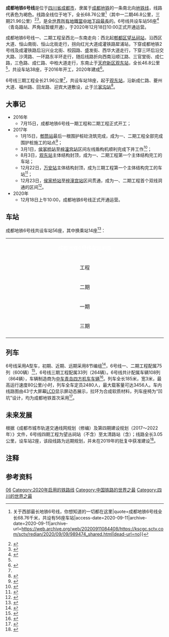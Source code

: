 {{noteTA
|G1 =Transport}}
{{Infobox rail system-route
|rail_name=成都地铁6号线
|banner_color=#{{成都地铁标志色|6}}
|logo=CDML6.svg
|logo_width=30px
|image =Platform of Xipu Station1.jpg
|caption=[[犀浦站|犀浦站]]6号线站台
|service_type=[[城市轨道交通系统|城市轨道交通]]
|system=[[成都轨道交通|成都轨道交通]]
|status=运营中
|locale={{CHN}}[[四川省|四川省]][[成都市|成都市]]
|start=[[望丛祠站|望丛祠]]
|end=[[兰家沟站|兰家沟]]
|main_route=[[望丛祠站|望丛祠]]-[[兰家沟站|兰家沟]]
|secondary_route=[[望丛祠站|望丛祠]]-[[张家寺站|张家寺]]<br/>[[尚锦路站|尚锦路]]-[[张家寺站|张家寺]]
|stations=54个（已开通）<br/>56个（全线）
| begin_operation= {{Start date and age|2020|12|18}}
|daily_ridership=最高：63.52万乘次<small>（2021年12月31日）</small>
|operator={{rint|chengdu|metro}} [[成都轨道交通集团有限公司#集团概况|成都地铁运营有限公司]]
|depot=[[郫筒车辆段|郫筒车辆段]]<br/>[[龙灯山停车场|龙灯山停车场]]<br/>[[回龙停车场|回龙停车场]]
|system_length=68.76km<ref name=sc1 /><ref name=cd1 /><ref name=cd2 />
|character=地下
|tracks=[[双线铁路|双线]]
|track_gauge={{标准轨}}
|electrification=DC1500V，[[接触网供电|接触网]]
|block_signal=[[移动闭塞|移动闭塞]]
|rollingstock= [[南车青岛四方机车车辆股份有限公司|中车四方]][[城市轨道交通列车车型#中国大陆|A型车]]
|fleet_size=8
|max_speed=80km/h
|route_map={{成都地鐵6號線RDT}}
|collapsed=true
}}

'''成都地铁6号线'''是位于[[四川省|四川省]][[成都市|成都市]]，隶属于[[成都地铁|成都地铁]]的一条南北向[[地铁|地铁线]]，线路代表色为褐色。线路全线位于地下，全长68.76公里<ref name=sc1>{{cite web|url=https://kscgc.sctv.com/sctv/redian/2020/09/09/989474_shared.html|date=2020-09-09|title=独家探访{{!}}关于西部最长地铁6号线，你想知道的一切都在这里|quote=成都地铁6号线全长68.76千米，共设有56座车站|access-date=2020-09-11|archive-date=2020-09-11|archive-url=https://web.archive.org/web/20200911084408/https://kscgc.sctv.com/sctv/redian/2020/09/09/989474_shared.html|dead-url=no}}</ref>（其中一二期46.8公里，三期21.96公里）<ref name=cd1>{{cite web|url=http://www.chengdurail.com/detail/7250.html|date=2020-09-01|title=轨道交通6号线一二期工程|quote=线路全长约46.80km，全部为地下线，共设车站38座|access-date=2020-09-10|archive-date=2020-10-22|archive-url=https://web.archive.org/web/20201022175845/https://www.chengdurail.com/detail/7250.html|dead-url=no}}</ref><ref name=cd2>{{cite web|url=http://www.chengdurail.com/detail/7249.html|date=2020-09-01|title=轨道交通6号线三期工程|quote=线路全长约21.96km，全部为地下线，共设车站18座|access-date=2020-09-10|archive-date=2020-08-07|archive-url=https://web.archive.org/web/20200807084129/http://chengdurail.com/detail/7249.html|dead-url=no}}</ref>，是[[最长地铁地下段列表|全世界所有地鐵當中地下段最長]]的。6号线共设车站56座<ref>{{cite web |title=快马加鞭！成都地铁今年开通的5条新线运营筹备进展请阅 |url=https://sichuan.scol.com.cn/fffy/202004/57787275.html |publisher=四川在线 |date=2020-04-20 |language=zh |access-date=2020-07-26 |archive-date=2020-07-26 |archive-url=https://web.archive.org/web/20200726035028/https://sichuan.scol.com.cn/fffy/202004/57787275.html |dead-url=no }}</ref>（青岛路站、芦角站暂缓开通），于2020年12月18日10:00正式开通运营。

成都地铁6号线一、二期工程呈西北—东南走向：西北起[[郫都区|郫都区]][[望丛祠站|望丛祠站]]，沿西区大道、恒山南街、恒山北街走行，拐向红光大道成灌铁路犀浦站，下穿成都地铁2号线及成灌铁路后沿兴业北街、校园路、盛发街、西华大道走行，下穿三环后沿交大路、沙湾路、一环路东半环走行，随后线路折向西南沿顺江路、三官堂街、成仁路，三色路、成仁路、中柏大道走行，东南止于[[四川天府新区|天府新区]][[观东站|观东站]]，全长46.8公里<ref name=cd1 />，共设车站38座，于2016年开工，2020年建成<ref>{{cite web |title=成都地铁6号线将于明年开建 2020年开通 |url=http://www.sc.gov.cn/10462/10464/10465/10595/2015/7/14/10343401.shtml |publisher=四川省人民政府 |date=2015-07-14 |accessdate=2015-07-14 |language=zh |archive-date=2017-11-07 |archive-url=https://web.archive.org/web/20171107024502/http://www.sc.gov.cn/10462/10464/10465/10595/2015/7/14/10343401.shtml |dead-url=no }}</ref>。

6号线三期工程{{NoteTag|name=notestationnum|工程名为11号线一期工程<ref>{{cite news|title=成都小伙伴注意！地铁11号线一期更名为6号线三期|url=http://sichuan.scol.com.cn/ggxw/201711/56022018.html|publisher=四川在线|date=2017-11-02|accessdate=2017-11-04|language=zh|archive-date=2019-06-19|archive-url=https://web.archive.org/web/20190619080354/https://sichuan.scol.com.cn/ggxw/201711/56022018.html|dead-url=no}}</ref>。}}全长21.96公里<ref name=cd2 />，共设车站18座，起于[[观东站|观东站]]，沿新成仁路、夔州大道、福州路、回龙路、迎宾大道敷设，止于[[兰家沟站|兰家沟站]]<ref>{{cite news|title=成都地铁11号线、17号线可研报告获批 今年开工(图)|url=http://sichuan.scol.com.cn/ggxw/201702/55835570.html|publisher=四川在线|date=2017-02-23|accessdate=2017-02-23|language=zh|archive-date=2017-10-29|archive-url=https://web.archive.org/web/20171029012528/http://sichuan.scol.com.cn/ggxw/201702/55835570.html|dead-url=no}}</ref>。

==大事记==
*2016年
**7月15日，成都地铁6号线一期工程和二期工程正式开工；
*2017年
**1月15日，[[郫筒站|郫筒站]]最后一根围护桩砼浇筑完成，成为一、二期工程全部完成围护桩施工的站点<ref>{{cite news|title=地铁6号线围护桩施工首站完成 预计9月实现主体结构封顶|url=http://news.163.com/17/0116/04/CASIV6H5000187VI.html|publisher=网易|date=2017-01-16|accessdate=2017-01-16|language=zh|archive-url=https://web.archive.org/web/20180428182344/http://news.163.com/17/0116/04/CASIV6H5000187VI.html|archive-date=2018-04-28|dead-url=yes}}</ref>；
**3月1日，[[侯家桥站|侯家桥站]]至[[梓潼宫站|梓潼宫站]]区间左线盾构机顺利完成下井工作<ref>{{cite news|title=6号线一、二期首台盾构下井 设换乘站19座|url=http://www.sohu.com/a/127599855_120237|publisher=搜狐|date=2017-03-01|accessdate=2017-03-01|language=zh|archive-date=2019-06-08|archive-url=https://web.archive.org/web/20190608034247/http://www.sohu.com/a/127599855_120237|dead-url=no}}</ref>；
**8月3日，[[观东站|观东站]]主体结构封顶，成为一、二期工程第一个主体结构完工的车站；
**12月22日，[[万安站_(成都市)|万安站]]主体结构封顶，成为三期工程第一个主体结构完工的车站<ref>{{cite news|title=成都轨道交通6号线三期工程首个站点主体结构封顶|url=http://news.ifeng.com/a/20171223/54442301_0.shtml|publisher=凤凰网|date=2017-12-23|accessdate=2017-12-23|language=zh|archive-date=2019-06-11|archive-url=https://web.archive.org/web/20190611074955/http://news.ifeng.com/a/20171223/54442301_0.shtml|dead-url=no}}</ref>；
**12月23日，[[侯家桥站|侯家桥站]]至[[梓潼宫站|梓潼宫站]]区间贯通，成为一、二期工程首个双线洞通的区间<ref>{{cite news|title=成都地铁6号线首个盾构区间双线贯通 将于2020年底前开行|url=http://news.ifeng.com/a/20171224/54464043_0.shtml|publisher=凤凰网|date=2017-12-24|accessdate=2017-12-24|language=zh|archive-date=2019-06-13|archive-url=https://web.archive.org/web/20190613113043/http://news.ifeng.com/a/20171224/54464043_0.shtml|dead-url=no}}</ref>。
*2020年
**12月18日上午10:00，成都地铁6号线正式开通运营。

==车站==
成都地铁6号线共设车站56座，其中换乘站14座<ref>{{cite news|title=成都地铁6号线、18号线拟命名站点公布 征意见|url=http://opinion.chengdu.cn/2016/0823/1811791.shtml|publisher=成都全搜索|date=2016-08-23|accessdate=2016-08-23|language=zh|archive-url=https://web.archive.org/web/20160829114218/http://opinion.chengdu.cn/2016/0823/1811791.shtml|archive-date=2016-08-29|dead-url=yes}}</ref>：
{| class="wikitable" style="width:100%; text-align: center;"
|- bgcolor="#{{成都地铁标志色|6}}" 
| align=center colspan=14 | <font color=white>'''成都地铁6号线车站列表'''</font>
|-
!width=4% rowspan=2| 工程
!width=4% colspan=3 rowspan=2| 运行<br />交路
!width=7% rowspan=2| 车站编号
!width=10% rowspan=2| 车站名称
!width=20% rowspan=2| 英文名称
!width=10% rowspan=2| 开通日期
!width=6% rowspan=2| 站间距离<br /><small>（km）</small>
!width=6% rowspan=2| 累计距离<br /><small>（km）</small>
!width=13% colspan=2| 车站类型
!width=12% rowspan=2| 换乘线路
!width=8% rowspan=2| 所在地
|-
!width=5%| 位置
!width=8%| 站台
|-
|align=center  rowspan=13|二期
|●
|●
|
|{{成都轨道交通车站编号|6|01}}
|[[望丛祠站|望丛祠]]
|Wangcong Temple
|align=center  rowspan=45|2020年12月18日
| -
| 0
|align=center  rowspan=56|地下
| rowspan="19" |岛式站台
|{{成都地铁路线标志|蓉2}}主线 {{成都轨道交通车站编号|92|05}}
|align=center  rowspan=11|[[郫都区|郫都区]]
|-
|●
|●
|
|{{成都轨道交通车站编号|6|02}}
|[[和平街站|和平街]]
|Heping Street
| 1.185
| 1.185
|
|-
|●
|●
|
|{{成都轨道交通车站编号|6|03}}
|[[郫筒站|郫筒]]
|Pitong
| 0.859
| 2.044
|
|-
|●
|●
|
|{{成都轨道交通车站编号|6|04}}
|[[蜀新大道站|蜀新大道]]
|Shuxin Avenue
| 0.994
| 3.038
|
|-
|●
|●
|
|{{成都轨道交通车站编号|6|05}}
|[[檬梓站|檬梓]]
|Mengzi
| 1.285
| 4.323
|
|-
|●
|●
|●
|{{成都轨道交通车站编号|6|06}}
|[[尚锦路站|尚锦路]]
|Shangjin Road
| 1.224
| 5.547
|
|-
|●
|●
|●
|{{成都轨道交通车站编号|6|07}}
|[[红高路站|红高路]]
|Honggao Road
| 1.540
| 7.087
|
|-
|●
|●
|●
|{{成都轨道交通车站编号|6|08}}
|[[天宇路站|天宇路]]
|Tianyu Road
| 2.435
| 9.522
|
|-
|●
|●
|●
|{{成都轨道交通车站编号|6|09}}
|[[犀浦站|犀浦]]
|Xipu
| 1.869
| 11.391
|{{成都地铁路线标志|2}} {{成都轨道交通车站编号|02|32}}<br/>{{rint|cn|crh}} [[成灌铁路|成灌铁路]]
|-
|●
|●
|●
|{{成都轨道交通车站编号|6|10}}
|[[兴业北街站|兴业北街]]
|Xingye North Street
| 1.582
| 12.973
|{{成都地铁路线标志|蓉2}}支线 {{成都轨道交通车站编号|92|Y6}}<br /><small>（[[交大犀浦校区站|交大犀浦校区站]]）</small> 
|-
|●
|●
|●
|{{成都轨道交通车站编号|6|11}}
|[[梓潼宫站|梓潼宫]]
|Zitonggong
| 1.535
| 14.508
|<!-- 虽然在官方绘制的线网图上为本站可与有轨电车蓉2号线龙吟站换乘，但换乘距离超过1km，而在未标注换乘符号的兴业北街站与有轨电车蓉2号线交大犀浦校区站的换乘距离小于250m，故本站不宜标注换乘 -->
|-
|●
|●
|●
|{{成都轨道交通车站编号|6|12}}
|[[侯家桥站|侯家桥]]
|Houjiaqiao
| 1.658
| 16.166
|
|align=center  rowspan=11|[[金牛区|金牛区]]
|-
|●
|●
|●
|{{成都轨道交通车站编号|6|13}}
|[[兴盛站|兴盛]]
|Xingsheng
| 1.888
| 18.054
|
|-
|rowspan=25|一期
|●
|●
|●
|{{成都轨道交通车站编号|6|14}}
|[[青杠站_(成都市)|青杠]]
|Qinggang
| 0.725
| 18.779
|
|-
|●
|●
|●
|{{成都轨道交通车站编号|6|15}}
|[[西华大道站|西华大道]]
|Xihua Avenue
| 0.936
| 19.715
|
|-
|●
|●
|●
|{{成都轨道交通车站编号|6|16}}
|[[金府站|金府]]
|Jinfu
| 1.016
| 20.731
|''{{成都地铁路线标志|27}}''
|-
|●
|●
|●
|{{成都轨道交通车站编号|6|17}}
|[[星河站|星河]]
|Xinghe
| 1.150
| 21.881
|
|-
|●
|●
|●
|{{成都轨道交通车站编号|6|18}}
|[[西南交大站|西南交大]]
|Southwest Jiaotong University
| 0.905
| 22.786
|{{成都地铁路线标志|7}} {{成都轨道交通车站编号|7|04}}
|-
|●
|●
|●
|{{成都轨道交通车站编号|6|19}}
|[[沙湾站_(成都市)|沙湾]]
|Shawan
| 0.726
| 23.512
|
|-
|●
|●
|●
|{{成都轨道交通车站编号|6|20}}
|[[西北桥站|西北桥]]
|Xibeiqiao
| 0.933
| 24.445
|叠岛式站台
|{{成都地铁路线标志|5}} {{成都轨道交通车站编号|5|18}}
|-
|●
|●
|●
|{{成都轨道交通车站编号|6|21}}
|[[人民北路站|人民北路]]
|Renmin Road North
| 1.331
| 25.776
| rowspan="36" |岛式站台
|{{成都地铁路线标志|1}} {{成都轨道交通车站编号|1|04}}
|-
|●
|●
|●
|{{成都轨道交通车站编号|6|22}}
|[[梁家巷站|梁家巷]]
|Liangjia Alley
| 1.198
| 26.974
|
|-
|●
|●
|●
|{{成都轨道交通车站编号|6|23}}
|[[前锋路站|前锋路]]
|Qianfeng Road
| 1.033
| 28.007
|{{成都地铁路线标志|3}} {{成都轨道交通车站编号|3|16}}
|align=center  rowspan=4|[[成华区|成华区]]
|-
|●
|●
|●
|{{成都轨道交通车站编号|6|24}}
|[[建设北路站|建设北路]]
|Jianshe North Road
| 0.955
| 28.962
|''{{成都地铁路线标志|17}}''
|-
|●
|●
|●
|{{成都轨道交通车站编号|6|25}}
|[[新鸿路站|新鸿路]]
|Xinhong Road
| 0.936
| 29.898
|
|-
|●
|●
|●
|{{成都轨道交通车站编号|6|26}}
|[[玉双路站|玉双路]]
|Yushuang Road
| 1.114
| 31.012
|{{成都地铁路线标志|4}} {{成都轨道交通车站编号|4|09}}
|-
|●
|●
|●
|{{成都轨道交通车站编号|6|27}}
|[[牛王庙站|牛王庙]]
|Niuwangmiao
| 1.190
| 32.202
|{{成都地铁路线标志|2}} {{成都轨道交通车站编号|2|15}}
|rowspan=8|[[锦江区|锦江区]]
|-
|●
|●
|●
|{{成都轨道交通车站编号|6|28}}
|[[顺江路站|顺江路]]
|Shunjiang Road
| 1.134
| 33.336
|
|-
|●
|●
|●
|{{成都轨道交通车站编号|6|29}}
|[[三官堂站_(成都市)|三官堂]]
|Sanguantang
| 0.779
| 34.115
|''{{成都地铁路线标志|13}}''
|-
|●
|●
|●
|{{成都轨道交通车站编号|6|30}}
|[[东光站_(成都市)|东光]]
|Dongguang
| 1.139
| 35.254
|{{成都地铁路线标志|8}} {{成都轨道交通车站编号|8|15}}
|-
|●
|●
|●
|{{成都轨道交通车站编号|6|31}}
|[[琉璃场站|琉璃场]]
|Liulichang
| 1.320
| 36.574
|{{成都地铁路线标志|7}} {{成都轨道交通车站编号|7|18}}
|-
|●
|●
|●
|{{成都轨道交通车站编号|6|32}}
|[[琉三路站|琉三路]]
|Liusan Road
| 0.819
| 37.393
|
|-
|●
|●
|●
|{{成都轨道交通车站编号|6|33}}
|[[金石路站|金石路]]
|Jinshi Road
| 1.584
| 38.977
|''{{成都地铁路线标志|30}}''
|-
|●
|●
|●
|{{成都轨道交通车站编号|6|34}}
|[[金融城东站|金融城东]]
|Financial City East
| 1.380
| 40.357
|{{成都地铁路线标志|9}} {{成都轨道交通车站编号|9|01}}
|-
|●
|●
|●
|{{成都轨道交通车站编号|6|35}}
|[[中和站_(成都市)|中和]]
|Zhonghe
| 2.832
| 43.189
|
|rowspan=8|[[双流区|双流区]]<br /><small>（[[成都高新技术产业开发区|高新南区]]）</small>
|-
|●
|●
|●
|{{成都轨道交通车站编号|6|36}}
|[[张家寺站|张家寺]]
|Zhangjiasi
| 1.022
| 44.211
|
|-
|●
|
|
|{{成都轨道交通车站编号|6|37}}
|[[陆肖站|陆肖]]
|Luxiao
| 1.332
| 45.543
|
|-
|●
|
|
|{{成都轨道交通车站编号|6|38}}
|[[观东站|观东]]
|Guandong
| 0.786
| 46.329
|
|-
|rowspan=18|三期
|●
|
|
|{{成都轨道交通车站编号|6|39}}
|[[新通大道站|新通大道]]
|Xintong Avenue
| 1.000
| 47.329
|
|-
|●
|
|
|{{成都轨道交通车站编号|6|40}}
|[[新川路站|新川路]]
|Xinchuan Road
| 0.763
| 48.092
|
|-
|●
|
|
|{{成都轨道交通车站编号|6|41}}
|[[龙灯山站|龙灯山]]
|Longdengshan
| 0.767
| 48.859
|
|-
|●
|
|
|{{成都轨道交通车站编号|6|42}}
|[[蒲草塘站|蒲草塘]]
|Pucaotang
| 0.915
| 49.774
|
|-
|●
|
|
|{{成都轨道交通车站编号|6|43}}
|[[万安站_(成都市)|万安]]
|Wan'an
| 0.762
| 50.536
|
|rowspan=13|[[双流区|双流区]]<br /><small>（[[四川天府新区#天府新区成都直管区|天府新区]]）</small>
|-
|●
|
|
|{{成都轨道交通车站编号|6|44}}
|[[麓山大道站|麓山大道]]
|Lushan Avenue
| 1.360
| 51.896
|
|-
|●
|
|
|{{成都轨道交通车站编号|6|45}}
|[[沈阳路站|沈阳路]]
|Shenyang Road
| 1.794
| 53.690
|
|-
|<nowiki>|</nowiki>
|
|
|{{成都轨道交通车站编号|6|46|uc=1}}
|style="background-color:#CCC"|''[[青岛路站|青岛路]]''
|style="background-color:#CCC"|''Qingdao Road''
| 暂缓开通
| 0.985
| 54.675
|
|-
|●
|
|
|{{成都轨道交通车站编号|6|47}}
|[[昌公堰站|昌公堰]]
|Changgongyan
|rowspan=6|2020年12月18日
| 1.477
| 56.152
|
|-
|●
|
|
|{{成都轨道交通车站编号|6|48}}
|[[杭州路站|杭州路]]
|Hangzhou Road
| 1.206
| 57.358
|
|-
|●
|
|
|{{成都轨道交通车站编号|6|49}}
|[[天府商务区站|天府商务区]]
|Tianfu Commercial District
| 1.075
| 58.433
|''{{成都地铁路线标志|19}}''
|-
|●
|
|
|{{成都轨道交通车站编号|6|50}}
|[[西博城站|西博城]]
|Western China Int'l Expo City
| 1.278
| 59.711
|{{成都地铁路线标志|1}} {{成都轨道交通车站编号|1|30}}<br/>{{成都地铁路线标志|18}} {{成都轨道交通车站编号|18|10}}
|-
|●
|
|
|{{成都轨道交通车站编号|6|51}}
|[[秦皇寺站|秦皇寺]]
|Qinhuangsi
| 1.332
| 61.043
|
|-
|●
|
|
|{{成都轨道交通车站编号|6|52}}
|[[松林站_(成都市)|松林]]
|Songlin
| 1.480
| 62.523
|
|-
|<nowiki>|</nowiki>
|
|
|{{成都轨道交通车站编号|6|53|uc=1}}
|style="background-color:#CCC"|''[[芦角站|芦角]]''
|style="background-color:#CCC"|''Lujiao''
|暂缓开通
| 1.065
| 63.588
|
|-
|●
|
|
|{{成都轨道交通车站编号|6|54}}
|[[钓鱼嘴站|钓鱼嘴]]
|Diaoyuzui
|rowspan=3|2020年12月18日
| 0.759
| 64.347
|
|-
|●
|
|
|{{成都轨道交通车站编号|6|55}}
|[[回龙站_(成都市)|回龙]]
|Huilong
| 2.151
| 66.498
|{{成都地铁路线标志|5}} {{成都轨道交通车站编号|5|41}}
|-
|●
|
|
|{{成都轨道交通车站编号|6|56}}
|[[兰家沟站|兰家沟]]
|Lanjiagou
| 1.719
| 68.217
|
|[[双流区|双流区]]
|-
|}

==列车==
6号线采用A型车，初期、近期、远期采用8节编组<ref>{{cite news|title=成都地铁5、6号线将使用A型车 单列车厢容量更大|url=http://news.163.com/15/0618/06/ASCFGBDL00014AED.html|publisher=网易|date=2015-06-18|accessdate=2015-06-18|language=zh|archive-date=2018-07-04|archive-url=https://web.archive.org/web/20180704093033/http://news.163.com/15/0618/06/ASCFGBDL00014AED.html|dead-url=no}}</ref>，6号线一、二期工程配属75列（600辆）<ref>{{cite web|title=成都地铁6号线一、二期工程地铁车辆咨询及监造项目|url=https://ep.cdmetro.cn/suneps/DispatchAction.do?efFormEname=NE9003&code=0000000000000201&articleId=0000000000003007&columnId=0000000000000101|publisher=成都轨道集团电子商务采购平台|date=2016-12-22|accessdate=2016-12-22|language=zh|archive-url=https://web.archive.org/web/20180429160607/https://ep.cdmetro.cn/suneps/DispatchAction.do?efFormEname=NE9003&code=0000000000000201&articleId=0000000000003007&columnId=0000000000000101|archive-date=2018-04-29|dead-url=yes}}</ref>，6号线三期工程配属33列（264辆）。6号线共计配属车辆108列（864辆），车辆制造商为[[中车青岛四方机车车辆|中车青岛四方机车车辆]]<ref>{{cite web|title=成都地铁6号线一、二期工程地铁车辆招标项目中标候选人公示|url=https://ep.cdmetro.cn/suneps/DispatchAction.do?efFormEname=NE9003&code=0000000000000202&articleId=0000000000003492&columnId=0000000000000202|publisher=成都轨道集团电子商务采购平台|date=2017-04-24|accessdate=2017-04-24|language=zh|archive-url=https://web.archive.org/web/20180429160601/https://ep.cdmetro.cn/suneps/DispatchAction.do?efFormEname=NE9003&code=0000000000000202&articleId=0000000000003492&columnId=0000000000000202|archive-date=2018-04-29|dead-url=yes}}</ref>。列车全长185米，宽3米，最高运行速度80公里/小时，列车全车定员2480人，最大载客量可达3456人。车内线路图由43寸大屏幕[[LCD|LCD]]显示屏动态展示，拉环为合成软质材料，列车座椅为“凹坑”设计，均为成都地铁首次采用<ref>{{cite news|title=载客量最大 成都地铁6号线列车亮相|url=http://news.sina.com.cn/c/2018-07-27/doc-ihfvkitx4778825.shtml|publisher=新浪|date=2018-07-27|accessdate=2018-07-27|language=zh|archive-date=2019-06-09|archive-url=https://web.archive.org/web/20190609031921/http://news.sina.com.cn/c/2018-07-27/doc-ihfvkitx4778825.shtml|dead-url=no}}</ref>。

==未来发展==
根据《成都市城市轨道交通线网规划（修编）及第四期建设规划（2017～2022年）》文件，6号线四期工程为望丛祠站（不含）至太清路站（含）；线路全长3.05公里，设车站2座，该段线路为远期规划，并未在2019年的批复中获准建设<ref>{{cite news|title=国家发展改革委关于成都市城市轨道交通第四期建设规划（2019-2024年）的批复|url=https://www.ndrc.gov.cn/xxgk/zcfb/ghwb/201908/t20190821_962257.html|publisher=中华人民共和国国家发展和改革委员会|date=2019-08-21|accessdate=2020-07-23|archive-date=2020-07-22|archive-url=https://web.archive.org/web/20200722212955/https://www.ndrc.gov.cn/xxgk/zcfb/ghwb/201908/t20190821_962257.html|dead-url=no}}</ref>。

== 注释 ==
{{noteFoot}}

==参考资料==
{{reflist}}

{{成都地铁6号线车站|nocat}}
{{成都地铁线路}}
{{成都地铁车站}}

[[Category:成都地铁路线|06]]
[[Category:2020年启用的铁路线|Category:2020年启用的铁路线]]
[[Category:中国铁路的世界之最|Category:中国铁路的世界之最]]
[[Category:四川的世界之最|Category:四川的世界之最]]